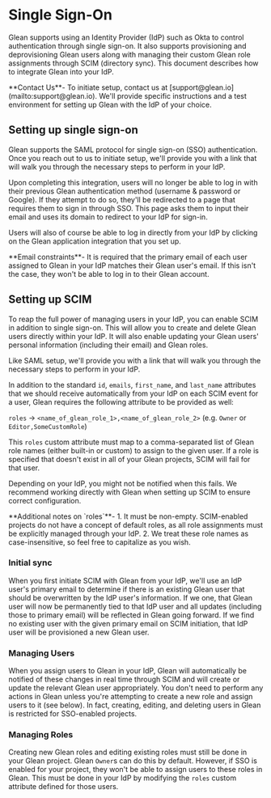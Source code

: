 
# Single Sign-On

Glean supports using an Identity Provider (IdP) such as Okta to control authentication through single sign-on.
It also supports provisioning and deprovisioning Glean users along with managing their custom Glean
role assignments through SCIM (directory sync). This document describes how to integrate Glean into your IdP.

<Callout>
  **Contact Us**- To initiate setup, contact us at
  [support@glean.io](mailto:support@glean.io). We'll provide specific
  instructions and a test environment for setting up Glean with the IdP of your
  choice.
</Callout>

## Setting up single sign-on

Glean supports the SAML protocol for single sign-on (SSO) authentication. Once you reach out to us to
initiate setup, we'll provide you with a link that will walk you through the necessary steps to perform in your IdP.

Upon completing this integration, users will no longer be able to log in with their previous Glean authentication method
(username & password or Google). If they attempt to do so, they'll be redirected to a page that requires them to sign in
through SSO. This page asks them to input their email and uses its domain to redirect to your IdP for sign-in.

Users will also of course be able to log in directly from your IdP by clicking on the Glean application integration that you set up.

<Callout type="warning">
  **Email constraints**- It is required that the primary email of each user
  assigned to Glean in your IdP matches their Glean user's email. If this isn't
  the case, they won't be able to log in to their Glean account.
</Callout>

## Setting up SCIM

To reap the full power of managing users in your IdP, you can enable SCIM in addition to single sign-on. This will allow you
to create and delete Glean users directly within your IdP. It will also enable updating your Glean users' personal information
(including their email) and Glean roles.

Like SAML setup, we'll provide you with a link that will walk you through the necessary steps to perform in your IdP.

In addition to the standard `id`, `emails`, `first_name`, and `last_name` attributes that we should receive automatically from your IdP on each
SCIM event for a user, Glean requires the following attribute to be provided as well:

`roles` → `<name_of_glean_role_1>,<name_of_glean_role_2>`
(e.g. `Owner` or `Editor,SomeCustomRole`)

This `roles` custom attribute must map to a comma-separated list of Glean role names (either built-in or custom) to assign to the given user.
If a role is specified that doesn't exist in all of your Glean projects, SCIM will fail for that user.

Depending on your IdP, you might not be notified when this fails. We recommend working directly with Glean when setting up SCIM to ensure correct configuration.

<Callout type="info">
  **Additional notes on `roles`**- 1. It must be non-empty. SCIM-enabled
  projects do not have a concept of default roles, as all role assignments must
  be explicitly managed through your IdP. 2. We treat these role names as
  case-insensitive, so feel free to capitalize as you wish.
</Callout>

### Initial sync

When you first initiate SCIM with Glean from your IdP, we'll use an IdP user's primary email to determine if there is an existing Glean user that should be
overwritten by the IdP user's information. If we one, that Glean user will now be permanently tied to that IdP user and all updates (including those to primary
email) will be reflected in Glean going forward. If we find no existing user with the given primary email on SCIM initiation, that IdP user will be provisioned
a new Glean user.

### Managing Users

When you assign users to Glean in your IdP, Glean will automatically be notified of these changes in real time through SCIM and will create or update the relevant
Glean user appropriately. You don't need to perform any actions in Glean unless you're attempting to create a new role and assign users to it (see below). In fact,
creating, editing, and deleting users in Glean is restricted for SSO-enabled projects.

### Managing Roles

Creating new Glean roles and editing existing roles must still be done in your Glean project. Glean `Owner`s can do this by default. However, if SSO is enabled for your
project, they won't be able to assign users to these roles in Glean. This must be done in your IdP by modifying the `roles` custom attribute defined for those users.
